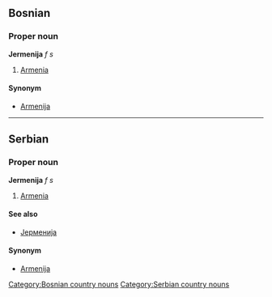 ==Bosnian==
===Proper noun===
'''Jermenija''' ''f s''
#[[Armenia]]
====Synonym====
*[[Armenija]]
[[Category:Bosnian country nouns]]

----

==Serbian==
===Proper noun===
'''Jermenija''' ''f s''
#[[Armenia]]
====See also====
*[[Јерменија]]
====Synonym====
*[[Armenija]]
[[Category:Serbian country nouns]]